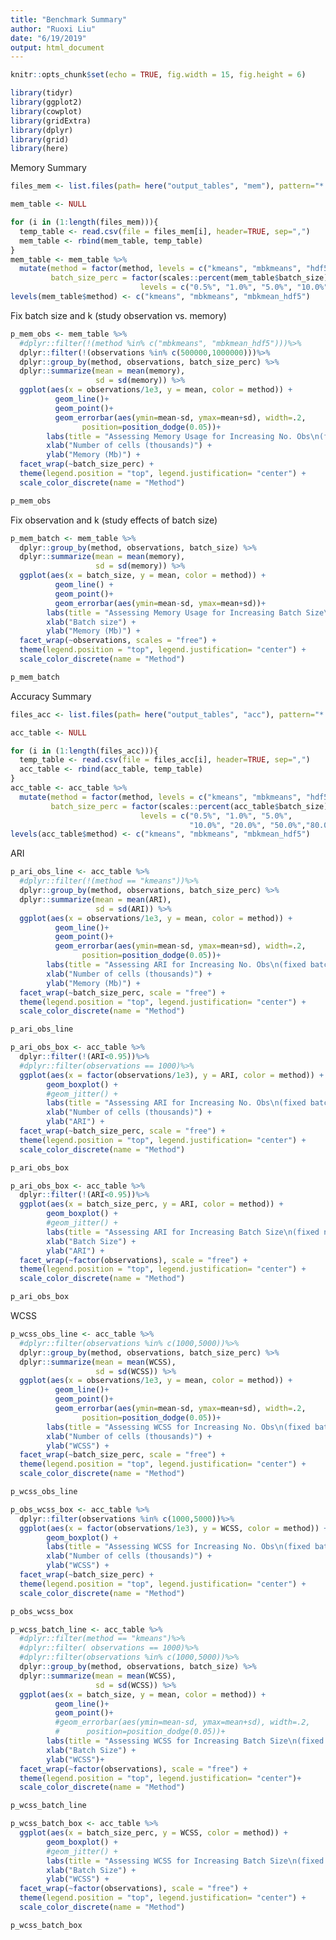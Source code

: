 ```yaml
---
title: "Benchmark Summary"
author: "Ruoxi Liu"
date: "6/19/2019"
output: html_document
---
```


```r
knitr::opts_chunk$set(echo = TRUE, fig.width = 15, fig.height = 6)
```

```r
library(tidyr)
library(ggplot2)
library(cowplot)
library(gridExtra)
library(dplyr)
library(grid)
library(here)
```

Memory Summary
```r
files_mem <- list.files(path= here("output_tables", "mem"), pattern="*.csv", full.names=TRUE, recursive=FALSE)

mem_table <- NULL

for (i in (1:length(files_mem))){
  temp_table <- read.csv(file = files_mem[i], header=TRUE, sep=",")
  mem_table <- rbind(mem_table, temp_table)
}
mem_table <- mem_table %>% 
  mutate(method = factor(method, levels = c("kmeans", "mbkmeans", "hdf5")), 
         batch_size_perc = factor(scales::percent(mem_table$batch_size), 
                             levels = c("0.5%", "1.0%", "5.0%", "10.0%", "20.0%", "50.0%", "80.0%", "100.0%")))
levels(mem_table$method) <- c("kmeans", "mbkmeans", "mbkmean_hdf5")
```

Fix batch size and k (study observation vs. memory)
```r
p_mem_obs <- mem_table %>%
  #dplyr::filter(!(method %in% c("mbkmeans", "mbkmean_hdf5")))%>%
  dplyr::filter(!(observations %in% c(500000,1000000)))%>%
  dplyr::group_by(method, observations, batch_size_perc) %>% 
  dplyr::summarize(mean = mean(memory), 
                   sd = sd(memory)) %>% 
  ggplot(aes(x = observations/1e3, y = mean, color = method)) +
          geom_line()+
          geom_point()+
          geom_errorbar(aes(ymin=mean-sd, ymax=mean+sd), width=.2,
                position=position_dodge(0.05))+
        labs(title = "Assessing Memory Usage for Increasing No. Obs\n(fixed batch size)") + 
        xlab("Number of cells (thousands)") + 
        ylab("Memory (Mb)") + 
  facet_wrap(~batch_size_perc) + 
  theme(legend.position = "top", legend.justification= "center") + 
  scale_color_discrete(name = "Method")

p_mem_obs
```

Fix observation and k (study effects of batch size)
```r
p_mem_batch <- mem_table %>%
  dplyr::group_by(method, observations, batch_size) %>% 
  dplyr::summarize(mean = mean(memory), 
                   sd = sd(memory)) %>% 
  ggplot(aes(x = batch_size, y = mean, color = method)) +
          geom_line() +
          geom_point()+
          geom_errorbar(aes(ymin=mean-sd, ymax=mean+sd))+
        labs(title = "Assessing Memory Usage for Increasing Batch Size\n(fixed number of observations)") + 
        xlab("Batch size") + 
        ylab("Memory (Mb)") + 
  facet_wrap(~observations, scales = "free") + 
  theme(legend.position = "top", legend.justification= "center") + 
  scale_color_discrete(name = "Method")

p_mem_batch
```

Accuracy Summary
```r
files_acc <- list.files(path= here("output_tables", "acc"), pattern="*.csv", full.names=TRUE, recursive=FALSE)

acc_table <- NULL

for (i in (1:length(files_acc))){
  temp_table <- read.csv(file = files_acc[i], header=TRUE, sep=",")
  acc_table <- rbind(acc_table, temp_table)
}
acc_table <- acc_table %>% 
  mutate(method = factor(method, levels = c("kmeans", "mbkmeans", "hdf5")), 
         batch_size_perc = factor(scales::percent(acc_table$batch_size), 
                             levels = c("0.5%", "1.0%", "5.0%", 
                                        "10.0%", "20.0%", "50.0%","80.0%", "100.0%")))
levels(acc_table$method) <- c("kmeans", "mbkmeans", "mbkmean_hdf5")
```

ARI
```r
p_ari_obs_line <- acc_table %>% 
  #dplyr::filter(!(method == "kmeans"))%>%
  dplyr::group_by(method, observations, batch_size_perc) %>% 
  dplyr::summarize(mean = mean(ARI), 
                   sd = sd(ARI)) %>% 
  ggplot(aes(x = observations/1e3, y = mean, color = method)) +
          geom_line()+
          geom_point()+
          geom_errorbar(aes(ymin=mean-sd, ymax=mean+sd), width=.2,
                position=position_dodge(0.05))+
        labs(title = "Assessing ARI for Increasing No. Obs\n(fixed batch size)") + 
        xlab("Number of cells (thousands)") + 
        ylab("Memory (Mb)") + 
  facet_wrap(~batch_size_perc, scale = "free") + 
  theme(legend.position = "top", legend.justification= "center") + 
  scale_color_discrete(name = "Method")

p_ari_obs_line
```
```r
p_ari_obs_box <- acc_table %>% 
  dplyr::filter(!(ARI<0.95))%>%
  #dplyr::filter(observations == 1000)%>% 
  ggplot(aes(x = factor(observations/1e3), y = ARI, color = method)) +
        geom_boxplot() + 
        #geom_jitter() +
        labs(title = "Assessing ARI for Increasing No. Obs\n(fixed batch size)") + 
        xlab("Number of cells (thousands)") + 
        ylab("ARI") + 
  facet_wrap(~batch_size_perc, scale = "free") + 
  theme(legend.position = "top", legend.justification= "center") + 
  scale_color_discrete(name = "Method")

p_ari_obs_box
```

```r
p_ari_obs_box <- acc_table %>% 
  dplyr::filter(!(ARI<0.95))%>%
  ggplot(aes(x = batch_size_perc, y = ARI, color = method)) +
        geom_boxplot() + 
        #geom_jitter() +
        labs(title = "Assessing ARI for Increasing Batch Size\n(fixed number of observations)") + 
        xlab("Batch Size") + 
        ylab("ARI") + 
  facet_wrap(~factor(observations), scale = "free") + 
  theme(legend.position = "top", legend.justification= "center") + 
  scale_color_discrete(name = "Method")

p_ari_obs_box
```

WCSS
```r
p_wcss_obs_line <- acc_table %>% 
  #dplyr::filter(observations %in% c(1000,5000))%>%
  dplyr::group_by(method, observations, batch_size_perc) %>% 
  dplyr::summarize(mean = mean(WCSS), 
                   sd = sd(WCSS)) %>% 
  ggplot(aes(x = observations/1e3, y = mean, color = method)) +
          geom_line()+
          geom_point()+
          geom_errorbar(aes(ymin=mean-sd, ymax=mean+sd), width=.2,
                position=position_dodge(0.05))+
        labs(title = "Assessing WCSS for Increasing No. Obs\n(fixed batch size)") + 
        xlab("Number of cells (thousands)") + 
        ylab("WCSS") + 
  facet_wrap(~batch_size_perc, scale = "free") + 
  theme(legend.position = "top", legend.justification= "center") + 
  scale_color_discrete(name = "Method")

p_wcss_obs_line
```

```r
p_obs_wcss_box <- acc_table %>% 
  dplyr::filter(observations %in% c(1000,5000))%>% 
  ggplot(aes(x = factor(observations/1e3), y = WCSS, color = method)) +
        geom_boxplot() + 
        labs(title = "Assessing WCSS for Increasing No. Obs\n(fixed batch size)") + 
        xlab("Number of cells (thousands)") + 
        ylab("WCSS") + 
  facet_wrap(~batch_size_perc) + 
  theme(legend.position = "top", legend.justification= "center") + 
  scale_color_discrete(name = "Method")

p_obs_wcss_box
```
```r
p_wcss_batch_line <- acc_table %>% 
  #dplyr::filter(method == "kmeans")%>%
  #dplyr::filter( observations == 1000)%>%
  #dplyr::filter(observations %in% c(1000,5000))%>%
  dplyr::group_by(method, observations, batch_size) %>% 
  dplyr::summarize(mean = mean(WCSS), 
                   sd = sd(WCSS)) %>% 
  ggplot(aes(x = batch_size, y = mean, color = method)) +
          geom_line()+
          geom_point()+
          #geom_errorbar(aes(ymin=mean-sd, ymax=mean+sd), width=.2,
          #      position=position_dodge(0.05))+
        labs(title = "Assessing WCSS for Increasing Batch Size\n(fixed number of observations)") + 
        xlab("Batch Size") + 
        ylab("WCSS")+ 
  facet_wrap(~factor(observations), scale = "free") + 
  theme(legend.position = "top", legend.justification= "center")+ 
  scale_color_discrete(name = "Method")

p_wcss_batch_line
```


```r
p_wcss_batch_box <- acc_table %>% 
  ggplot(aes(x = batch_size_perc, y = WCSS, color = method)) +
        geom_boxplot() + 
        #geom_jitter() +
        labs(title = "Assessing WCSS for Increasing Batch Size\n(fixed number of observations)") + 
        xlab("Batch Size") + 
        ylab("WCSS") + 
  facet_wrap(~factor(observations), scale = "free") + 
  theme(legend.position = "top", legend.justification= "center") + 
  scale_color_discrete(name = "Method")

p_wcss_batch_box
```
